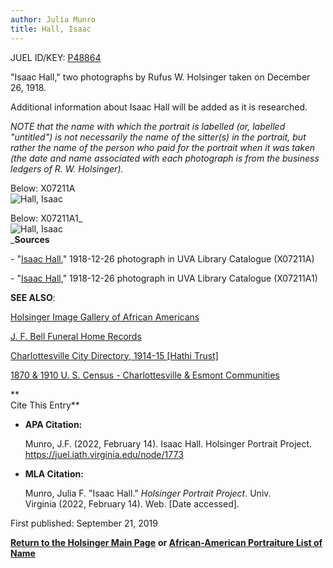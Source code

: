 ```yaml
---
author: Julia Munro
title: Hall, Isaac
---
```

JUEL ID/KEY: [P48864](http://juel.iath.virginia.edu/public_person?person=48864 "P48864")

"Isaac Hall," two photographs by Rufus W. Holsinger taken on December 26, 1918.

Additional information about Isaac Hall will be added as it is researched.

_NOTE that the name with which the portrait is labelled (or, labelled "untitled") is not necessarily the name of the sitter(s) in the portrait, but rather the name of the person who paid for the portrait when it was taken (the date and name associated with each photograph is from the business ledgers of R. W. Holsinger)._

Below: X07211A  
![Hall, Isaac](https://iiif.lib.virginia.edu/iiif/uva-lib:1050349/full/1000,1337/0/default.jpg "Hall, Isaac")  

Below: X07211A1_  
![Hall, Isaac](https://iiif.lib.virginia.edu/iiif/uva-lib:1050350/full/1000,1337/0/default.jpg "Hall, Isaac")  
_**Sources**

\- "[Isaac Hall](https://search.lib.virginia.edu/catalog/uva-lib:1050349#?c=0&m=0&s=0&cv=0&xywh=-1284%2C0%2C5376%2C3985 "Hall, Isaac")," 1918-12-26 photograph in UVA Library Catalogue (X07211A) 

\- "[Isaac Hall](https://search.lib.virginia.edu/catalog/uva-lib:1050350#?c=0&m=0&s=0&cv=0&xywh=-1119%2C-53%2C4352%2C3226 "Hall, Isaac")," 1918-12-26 photograph in UVA Library Catalogue (X07211A1)

**SEE ALSO**:

[Holsinger Image Gallery of African Americans](http://rwholsingerphotos.org/images.php "Holsinger Image Gallery of African Americans")

[J. F. Bell Funeral Home Records](http://www2.vcdh.virginia.edu/afam/raceandplace/perl_scripts/funeral_search.html "J. F. Bell Funeral Home Database")

[Charlottesville City Directory, 1914-15 \[Hathi Trust\]](https://catalog.hathitrust.org/Record/101954103 "Charlottesville City Directory, 1914-15") 

[1870 & 1910 U. S. Census - Charlottesville & Esmont Communities](http://www2.vcdh.virginia.edu/afam/raceandplace/census/search_both.html "1870 & 1910 U. S. Census: Charlottesville and Esmont Communities")

**  
Cite This Entry**

*   **APA Citation:**
    
    Munro, J.F. (2022, February 14). Isaac Hall. Holsinger Portrait Project. https://juel.iath.virginia.edu/node/1773
    
*   **MLA Citation:**
    
    Munro, Julia F. "Isaac Hall." _Holsinger Portrait Project_. Univ. Virginia (2022, February 14). Web. \[Date accessed\].
    

  
First published: September 21, 2019    

[**Return to the Holsinger Main Page**](http://juel.iath.virginia.edu/node/980) **or [African-American Portraiture List of Name](http://juel.iath.virginia.edu/node/996)**